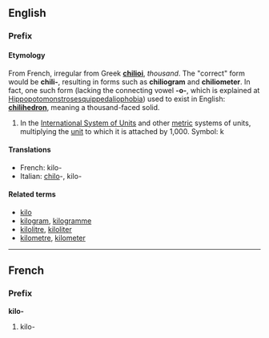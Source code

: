 ==English==
===Prefix===
====Etymology====
From French, irregular from Greek '''[[chilioi]]''', ''thousand''. The "correct" form would be '''chili-''', resulting in forms such as '''chiliogram''' and '''chiliometer'''. In fact, one such form (lacking the connecting vowel '''-o-''', which is explained at [[Hippopotomonstrosesquippedaliophobia]]) used to exist in English: '''[[chilihedron]]''', meaning a thousand-faced solid.

#In the [[International System of Units]] and other [[metric]] systems of units, multiplying the [[unit]] to which it is attached by 1,000. Symbol: k

====Translations====
*French: kilo-
*Italian: [[chilo]]-, kilo-

====Related terms====
*[[kilo]]
*[[kilogram]], [[kilogramme]]
*[[kilolitre]], [[kiloliter]]
*[[kilometre]], [[kilometer]]

----
==French==
===Prefix===
'''kilo-'''

#kilo-